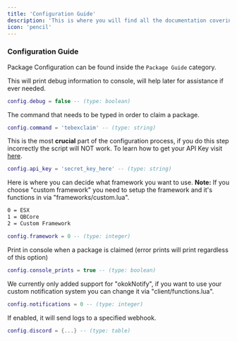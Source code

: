 ```yaml
---
title: 'Configuration Guide'
description: 'This is where you will find all the documentation covering the configuration for our script, if you need anything that is not a configurable option do not hesitate to reach out to use via [discord](https://discord.gg/trase)!'
icon: 'pencil'
---
```


### Configuration Guide
Package Configuration can be found inside the `Package Guide` category.

This will print debug information to console, will help later for assistance if ever needed.
```lua Config.lua
config.debug = false -- (type: boolean)
```

The command that needs to be typed in order to claim a package.
```lua Config.lua
config.command = 'tebexclaim' -- (type: string)
```

This is the most **crucial** part of the configuration process, if you do this step incorrectly the script will NOT work. To learn how to get your API Key visit [here](https://docs.tebex.io/creators/faq).
```lua Config.lua
config.api_key = 'secret_key_here' -- (type: string)
```

Here is where you can decide what framework you want to use. __Note:__ If you choose "custom framework" you need to setup the framework and it's functions in via "frameworks/custom.lua".
````md
0 = ESX
1 = QBCore
2 = Custom Framework
````

```lua Config.lua
config.framework = 0 -- (type: integer)
```

Print in console when a package is claimed (error prints will print regardless of this option)
```lua Config.lua
config.console_prints = true -- (type: boolean)
```

We currently only added support for "okokNotify", if you want to use your custom notification system you can change it via "client/functions.lua".
```lua Config.lua
config.notifications = 0 -- (type: integer)
```

If enabled, it will send logs to a specified webhook.
```lua Config.lua
config.discord = {...} -- (type: table)
```